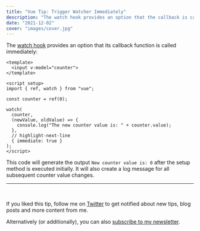 ```yaml
---
title: "Vue Tip: Trigger Watcher Immediately"
description: "The watch hook provides an option that the callback is called immediately."
date: "2021-12-02"
cover: "images/cover.jpg"
---
```


The [watch hook](https://v3.vuejs.org/guide/composition-api-introduction.html#reacting-to-changes-with-watch) provides an option that its callback
function is called immediately:

```vue
<template>
  <input v-model="counter">
</template>

<script setup>
import { ref, watch } from "vue";

const counter = ref(0);

watch(
  counter,
  (newValue, oldValue) => {
    console.log("The new counter value is: " + counter.value);
  },
  // highlight-next-line
  { immediate: true }
);
</script>
```

This code will generate the output `New counter value is: 0` after the setup method is executed initially. It will also
create a log message for all subsequent counter value changes.

---
<br/>

If you liked this tip, follow me on [Twitter](https://twitter.com/mokkapps) to get notified about new tips, blog posts and more content from me.

Alternatively (or additionally), you can also [subscribe to my newsletter](https://mokkapps.de/newsletter).

